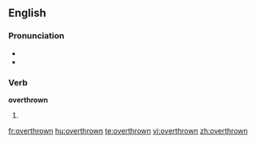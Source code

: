 ==English==

===Pronunciation===
*{{IPA|/ovəɻ'θɻɔʊn/}}
* {{audio|En-us-overthrown.ogg|Audio (US)}}

===Verb===
'''overthrown'''

# {{past participle of| to [[overthrow]]}}

[[fr:overthrown]]
[[hu:overthrown]]
[[te:overthrown]]
[[vi:overthrown]]
[[zh:overthrown]]